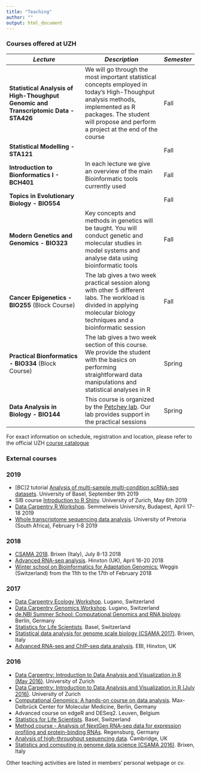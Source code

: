 ```yaml
---
title: "Teaching"
author: ""
output: html_document
---
```


### **Courses offered at UZH**

*Lecture*      | *Description*               | *Semester*
-------------------------------|--------------------------------|--------
**Statistical Analysis of High-Thoughput Genomic and Transcriptomic Data - STA426** | We will go through the most important statistical concepts employed in today's High-Thoughput analysis methods, implemented as R packages. The student will propose and perform a project at the end of the course | Fall 
**Statistical Modelling - STA121** | | Fall
**Introduction to Bionformatics I - BCH401 ** | In each lecture we give an overview of the main Bioinformatic tools currently used  | Fall
**Topics in Evolutionary Biology - BIO554 ** | | Fall
**Modern Genetics and Genomics - BIO323 ** | Key concepts and methods in genetics will be taught. You will conduct genetic and molecular studies in model systems and analyse data using bioinformatic tools | Fall
**Cancer Epigenetics - BIO255** (Block Course) | The lab gives a two week practical session along with other 5 different labs. The workload is divided in applying molecular biology techniques and a bioinformatic session | Fall
**Practical Bionformatics - BIO334** (Block Course) | The lab gives a two week section of this course. We provide the student with the basics on performing straightforward data manipulations and statistical analyses in R | Spring
**Data Analysis in Biology - BIO144** | This course is organized by the [Petchey lab](https://www.ieu.uzh.ch/en/staff/member/petchey_owen.html). Our lab provides support in the practical sessions | Spring

For exact information on schedule, registration and location, please refer to the official UZH [course catalogue](https://studentservices.uzh.ch/uzh/anonym/vvz/index.html?sap-language=EN&sap-ui-language=EN)

### **External courses**

### 2019
* [BC]2 tutorial [Analysis of multi-sample multi-condition scRNA-seq datasets](https://www.basellife.org/2019/basel-life-structure/bc2/programme/tutorials-and-workshops.html#c68325). University of Basel, September 9th 2019
* SIB course [Introduction to R Shiny](https://www.sib.swiss/training/course/2019-05-zu-shiny). University of Zurich, May 6th 2019 
* [Data Carpentry R Workshop](https://traviscg.github.io/2019-04-17-semmelweis/). Semmelweis University, Budapest, April 17-18 2019 
* [Whole transcriptome sequencing data analysis](https://www.acgt.co.za/newsroom/events/whole-transcriptome-sequencing-data-analysis-workshop-01-08th-february-2019-university-of-pretoria/).
University of Pretoria (South Africa), February 1-8 2019

### 2018

* [CSAMA 2018](http://www-huber.embl.de/csama2018/). Brixen (Italy), July 8-13 2018
* [Advanced RNA-seq analysis](https://www.ebi.ac.uk/training/events/2018/advanced-rna-seq-analysis). Hinxton (UK), April 16-20 2018
* [Winter school on Bioinformatics for Adaptation Genomics:](http://www.adaptation.ethz.ch/education/bag-winter-school-2018.html) Weggis (Switzerland) from the 11th to the 17th of February 2018

### 2017

* [Data Carpentry Ecology Workshop](https://pennekampster.github.io/2017-11-06-lugano/). Lugano, Switzerland
* [Data Carpentry Genomics Workshop](https://pennekampster.github.io/2017-11-08-lugano/). Lugano, Switzerland
* [de.NBI Summer School: Computational Genomics and RNA biology](https://www.denbi.de/22-training-cat/training-courses/278-de-nbi-summer-school-computational-genomics-and-rna-biology). Berlin, Germany
* [Statistics for Life Scientists](https://www.sib.swiss/training/course/stats-basel2017). Basel, Switzerland
* [Statistical data analysis for genome scale biology (CSAMA 2017)](http://www.huber.embl.de/csama2017/#home). Brixen, Italy
* [Advanced RNA-seq and ChIP-seq data analysis](http://www.ebi.ac.uk/training/events/2017/advanced-rna-seq-and-chip-seq-data-analysis-1). EBI, Hinxton, UK

### 2016

* [Data Carpentry: Introduction to Data Analysis and Visualization in R (May 2016)](https://lmweber.github.io/2016-05-30-Zurich/). University of Zurich
* [Data Carpentry: Introduction to Data Analysis and Visualization in R (July 2016)](https://markrobinsonuzh.github.io/2016-07-18-zurich/). University of Zurich
* [Computational Genomics: A hands-on course on data analysis](http://compgen2016.mdc-berlin.de/). Max-Delbrück Center for Molecular Medicine, Berlin, Germany 
* Advanced course on edgeR and DESeq2. Leuven, Belgium
* [Statistics for Life Scientists](http://edu.isb-sib.ch/course/view.php?id=269). Basel, Switzerland
* [Method course - Analysis of NextGen RNA-seq data for expression profiling and protein-binding RNAs](http://www.uni-regensburg.de/medicine/statistical-bioinformatics/method-course-oct-16/program/index.html). Regensburg, Germany
* [Analysis of high-throughput sequencing data](http://events.embo.org/16-htp-seq/). Cambridge, UK
* [Statistics and computing in genome data science (CSAMA 2016)](http://www.huber.embl.de/csama2016/about/). Brixen, Italy

Other teaching activities are listed in members' personal webpage or cv.
